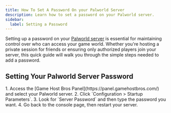 ```yaml
---
title: How To Set A Password On your Palworld Server
description: Learn how to set a password on your Palworld server.
sidebar:
  label: Setting a Password
---
```


Setting up a password on your [Palworld server](https://www.gamehostbros.com/palworld-server-hosting/) is essential for maintaining control over who can access your game world. Whether you're hosting a private session for friends or ensuring only authorized players join your server, this quick guide will walk you through the simple steps needed to add a password. 

## Setting Your Palworld Server Password

<Steps>
1. Access the [Game Host Bros Panel](https://panel.gamehostbros.com/) and select your Palworld server.
2. Click `Configuration > Startup Parameters`.
3. Look for `Server Password` and then type the password you want.
4. Go back to the console page, then restart your server.
</Steps>
